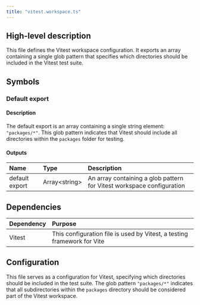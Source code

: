 ```yaml
---
title: "vitest.workspace.ts"
---
```


## High-level description
This file defines the Vitest workspace configuration. It exports an array containing a single glob pattern that specifies which directories should be included in the Vitest test suite.

## Symbols

### Default export
#### Description
The default export is an array containing a single string element: `"packages/*"`. This glob pattern indicates that Vitest should include all directories within the `packages` folder for testing.

#### Outputs
| Name | Type | Description |
|:-----|:-----|:------------|
| default export | Array&lt;string&gt; | An array containing a glob pattern for Vitest workspace configuration |

## Dependencies
| Dependency | Purpose |
|:-----------|:--------|
| Vitest | This configuration file is used by Vitest, a testing framework for Vite |

## Configuration
This file serves as a configuration for Vitest, specifying which directories should be included in the test suite. The glob pattern `"packages/*"` indicates that all subdirectories within the `packages` directory should be considered part of the Vitest workspace.